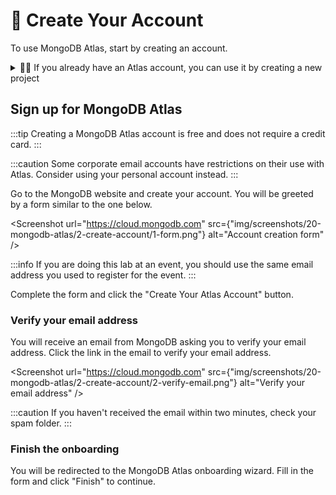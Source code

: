 
# 👐 Create Your Account

To use MongoDB Atlas, start by creating an account.

<details>
  <summary>🦸‍♀️ If you already have an Atlas account, you can use it by creating a new project</summary>

    First, log into <Link to="https://account.mongodb.com/">MongoDB Atlas</Link> using your existing credentials.

    <Screenshot url="https://account.mongodb.com" src={"img/screenshots/20-mongodb-atlas/2-create-account/3-login.png"} alt="Login form" />

    ## Create a new Atlas project

    Once you're in Atlas, open the dropdown on the left-top corner of the page and select **New Project**.

    <Screenshot url="https://cloud.mongodb.com" src={"img/screenshots/20-mongodb-atlas/2-create-account/4-new-project.png"} alt="Create new project" />

    Enter a name for your project and click **Next**.

    <Screenshot url="https://cloud.mongodb.com" src={"img/screenshots/20-mongodb-atlas/2-create-account/5-new-project-name.png"} alt="Create new project" />

    On the next page, you can leave the current user as the project owner, and click **Create Project**.

    Once the project is ready, continue the workshop <a href="./create-cluster">**deploying a Database Cluster**</a>
</details>

## Sign up for MongoDB Atlas

:::tip
Creating a MongoDB Atlas account is free and does not require a credit card.
:::

:::caution
Some corporate email accounts have restrictions on their use with Atlas. Consider using your personal account instead.
:::


Go to the <Link to="http://mongodb.com/try">MongoDB website</Link> and create your account. You will be greeted by a form similar to the one below.

<Screenshot url="https://cloud.mongodb.com" src={"img/screenshots/20-mongodb-atlas/2-create-account/1-form.png"} alt="Account creation form" />

:::info
If you are doing this lab at an event, you should use the same email address you used to register for the event.
:::

Complete the form and click the "Create Your Atlas Account" button.

### Verify your email address

You will receive an email from MongoDB asking you to verify your email address. Click the link in the email to verify your email address.

<Screenshot url="https://cloud.mongodb.com" src={"img/screenshots/20-mongodb-atlas/2-create-account/2-verify-email.png"} alt="Verify your email address" />

:::caution
If you haven't received the email within two minutes, check your spam folder.
:::

### Finish the onboarding

You will be redirected to the MongoDB Atlas onboarding wizard. Fill in the form and click "Finish" to continue.
